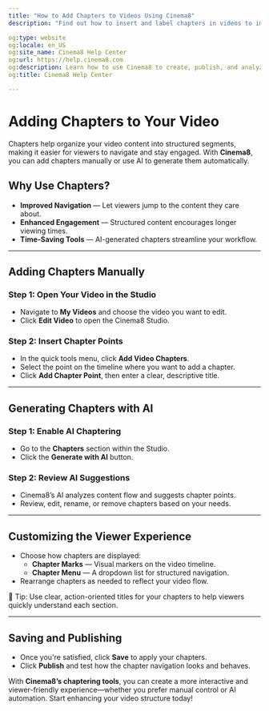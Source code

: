 ---
title: "How to Add Chapters to Videos Using Cinema8"
description: "Find out how to insert and label chapters in videos to improve navigation, structure content and enhance viewer experience. Visit Cinema8."

og:type: website
og:locale: en_US
og:site_name: Cinema8 Help Center
og:url: https://help.cinema8.com
og:description: Learn how to use Cinema8 to create, publish, and analyze interactive videos.
og:title: Cinema8 Help Center

---


# Adding Chapters to Your Video

Chapters help organize your video content into structured segments, making it easier for viewers to navigate and stay engaged. With **Cinema8**, you can add chapters manually or use AI to generate them automatically.

## Why Use Chapters?

- **Improved Navigation** — Let viewers jump to the content they care about.
- **Enhanced Engagement** — Structured content encourages longer viewing times.
- **Time-Saving Tools** — AI-generated chapters streamline your workflow.

---

## Adding Chapters Manually

<Steps>

### Step 1: Open Your Video in the Studio

- Navigate to **My Videos** and choose the video you want to edit.
- Click **Edit Video** to open the Cinema8 Studio.

### Step 2: Insert Chapter Points

- In the quick tools menu, click **Add Video Chapters**.
- Select the point on the timeline where you want to add a chapter.
- Click **Add Chapter Point**, then enter a clear, descriptive title.

</Steps>

---

## Generating Chapters with AI

<Steps>

### Step 1: Enable AI Chaptering

- Go to the **Chapters** section within the Studio.
- Click the **Generate with AI** button.

### Step 2: Review AI Suggestions

- Cinema8’s AI analyzes content flow and suggests chapter points.
- Review, edit, rename, or remove chapters based on your needs.

</Steps>

---

## Customizing the Viewer Experience

- Choose how chapters are displayed:
  - **Chapter Marks** — Visual markers on the video timeline.
  - **Chapter Menu** — A dropdown list for structured navigation.
- Rearrange chapters as needed to reflect your video flow.

<Callout type="info">
🧭 Tip: Use clear, action-oriented titles for your chapters to help viewers quickly understand each section.
</Callout>

---

## Saving and Publishing

- Once you're satisfied, click **Save** to apply your chapters.
- Click **Publish** and test how the chapter navigation looks and behaves.

With **Cinema8’s chaptering tools**, you can create a more interactive and viewer-friendly experience—whether you prefer manual control or AI automation. Start enhancing your video structure today!
